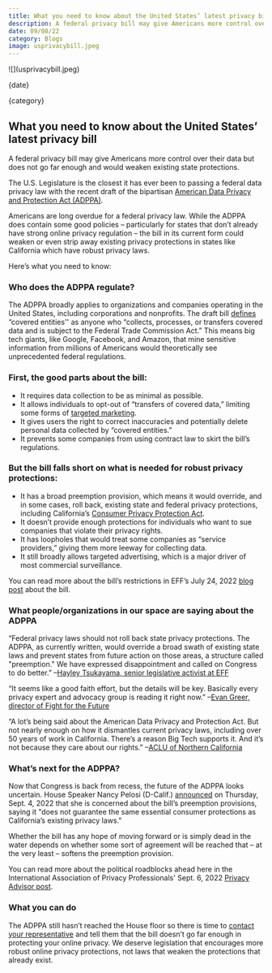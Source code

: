 ```yaml
---
title: What you need to know about the United States’ latest privacy bill 
description: A federal privacy bill may give Americans more control over their data but does not go far enough and would weaken existing state protections.
date: 09/08/22
category: Blogs
image: usprivacybill.jpeg
---
```



<ArticleHeaderSection>
![](usprivacybill.jpeg)

{date}

{category}

## What you need to know about the United States’ latest privacy bill 

A federal privacy bill may give Americans more control over their data but does not go far enough and would weaken existing state protections. 

</ArticleHeaderSection>
<ContentSection>

The U.S. Legislature is the closest it has ever been to passing a federal data privacy law with the recent draft of the bipartisan [American Data Privacy and Protection Act (ADPPA)]( https://www.congress.gov/bill/117th-congress/house-bill/8152/text). 

Americans are long overdue for a federal privacy law. While the ADPPA does contain some good policies – particularly for states that don’t already have strong online privacy regulation – the bill in its current form could weaken or even strip away existing privacy protections in states like California which have robust privacy laws.

Here’s what you need to know:

### Who does the ADPPA regulate?

The ADPPA broadly applies to organizations and companies operating in the United States, including corporations and nonprofits. The draft bill [defines](https://www.congress.gov/bill/117th-congress/house-bill/8152/text) “covered entities'' as anyone who “collects, processes, or transfers covered data and is subject to the Federal Trade Commission Act.” This means big tech giants, like Google, Facebook, and Amazon, that mine sensitive information from millions of Americans would theoretically see unprecedented federal regulations.

### First, the good parts about the bill:

- It requires data collection to be as minimal as possible.
- It allows individuals to opt-out of “transfers of covered data,” limiting some forms of [targeted marketing](https://www.wired.com/story/american-data-privacy-protection-act-adppa/). 
- It gives users the right to correct inaccuracies and potentially delete personal data collected by “covered entities.”
- It prevents some companies from using contract law to skirt the bill’s regulations. 

### But the bill falls short on what is needed for robust privacy protections:

- It has a broad preemption provision, which means it would override, and in some cases, roll back, existing state and federal privacy protections, including California’s [Consumer Privacy Protection Act](https://oag.ca.gov/privacy/ccpa#:~:text=The%20California%20Consumer%20Privacy%20Act,how%20to%20implement%20the%20law).
- It doesn’t provide enough protections for individuals who want to sue companies that violate their privacy rights.
- It has loopholes that would treat some companies as “service providers,” giving them more leeway for collecting data.
- It still broadly allows targeted advertising, which is a major driver of most commercial surveillance.

You can read more about the bill’s restrictions in EFF’s July 24, 2022 [blog post](https://www.eff.org/deeplinks/2022/07/americans-deserve-more-current-american-data-privacy-protection-act) about the bill.

### What people/organizations in our space are saying about the ADPPA

“Federal privacy laws should not roll back state privacy protections. The ADPPA, as currently written, would override a broad swath of existing state laws and prevent states from future action on those areas, a structure called "preemption." We have expressed disappointment and called on Congress to do better.”
–[Hayley Tsukayama, senior legislative activist at EFF](https://www.eff.org/deeplinks/2022/07/federal-preemption-state-privacy-law-hurts-everyone)

“It seems like a good faith effort, but the details will be key. Basically every privacy expert and advocacy group is reading it right now.” 
–[Evan Greer, director of Fight for the Future](https://twitter.com/evan_greer/status/1532815840550191104?ref_src=twsrc%5Etfw%7Ctwcamp%5Etweetembed%7Ctwterm%5E1532815840550191104%7Ctwgr%5E%7Ctwcon%5Es1_&ref_url=https%3A%2F%2Fwww.commondreams.org%2Fnews%2F2022%2F06%2F03%2Fadvocates-offer-cautious-praise-new-digital-privacy-bill-congress)

“A lot’s being said about the American Data Privacy and Protection Act. But not nearly enough on how it dismantles current privacy laws, including over 50 years of work in California. There’s a reason Big Tech supports it. And it’s not because they care about our rights.”
–[ACLU of Northern California](https://twitter.com/ACLU_NorCal/status/1552059006625034241)

### What’s next for the ADPPA? 

Now that Congress is back from recess, the future of the ADPPA looks uncertain. House Speaker Nancy Pelosi (D-Calif.) [announced](https://www.speaker.gov/newsroom/9122) on Thursday, Sept. 4, 2022 that she is concerned about the bill’s preemption provisions, saying it  "does not guarantee the same essential consumer protections as California’s existing privacy laws."

Whether the bill has any hope of moving forward or is simply dead in the water depends on whether some sort of agreement will be reached that  – at the very least – softens the preemption provision.

You can read more about the political roadblocks ahead here in the International Association of Privacy Professionals' Sept. 6, 2022 [Privacy Advisor post](https://iapp.org/news/a/pelosi-rejects-proposed-american-data-privacy-and-protection-act-seeks-new-compromise/).

### What you can do
The ADPPA still hasn’t reached the House floor so there is time to [contact your representative](https://www.house.gov/representatives/find-your-representative#:~:text=If%20you%20know%20who%20your,the%20U.S.%20House%20switchboard%20operator) and tell them that the bill doesn’t go far enough in protecting your online privacy. We deserve legislation that encourages more robust online privacy protections, not laws that weaken the protections that already exist.

</ContentSection>
